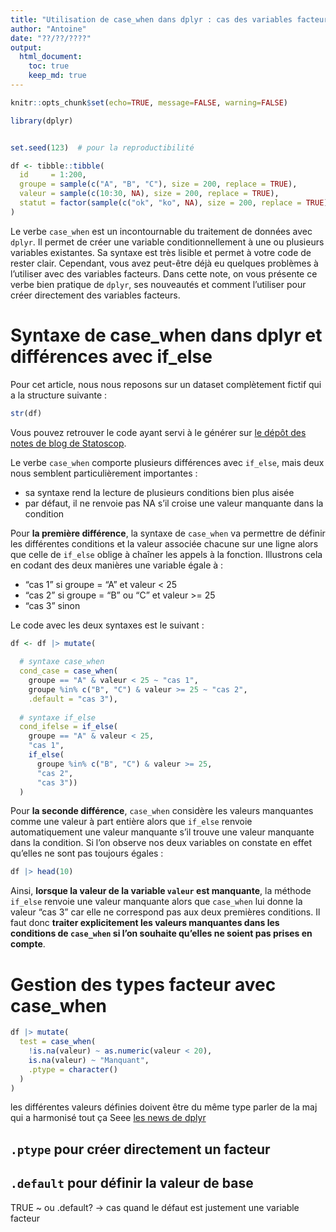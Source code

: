 ```yaml
---
title: "Utilisation de case_when dans dplyr : cas des variables facteurs"
author: "Antoine"
date: "??/??/????"
output: 
  html_document:
    toc: true
    keep_md: true
---
```


```r
knitr::opts_chunk$set(echo=TRUE, message=FALSE, warning=FALSE)

library(dplyr)


set.seed(123)  # pour la reproductibilité

df <- tibble::tibble(
  id     = 1:200,
  groupe = sample(c("A", "B", "C"), size = 200, replace = TRUE),
  valeur = sample(c(10:30, NA), size = 200, replace = TRUE),
  statut = factor(sample(c("ok", "ko", NA), size = 200, replace = TRUE))
)

```


Le verbe `case_when` est un incontournable du traitement de données avec `dplyr`. Il permet de créer une variable conditionnellement à une ou plusieurs variables existantes. Sa syntaxe est très lisible et permet à votre code de rester clair. Cependant, vous avez peut-être déjà eu quelques problèmes à l'utiliser avec des variables facteurs. Dans cette note, on vous présente ce verbe bien pratique de `dplyr`, ses nouveautés et comment l'utiliser pour créer directement des variables facteurs. 

# Syntaxe de case_when dans dplyr et différences avec if_else   

Pour cet article, nous nous reposons sur un dataset complètement fictif qui a la structure suivante :  

```r
str(df)
```

Vous pouvez retrouver le code ayant servi à le générer sur [le dépôt des notes de blog de Statoscop](https://github.com/Statoscop/notebooks-blog).  

Le verbe `case_when` comporte plusieurs différences avec `if_else`, mais deux nous semblent particulièrement importantes :   


- sa syntaxe rend la lecture de plusieurs conditions bien plus aisée    
- par défaut, il ne renvoie pas NA s'il croise une valeur manquante dans la condition  

Pour __la première différence__, la syntaxe de `case_when` va permettre de définir les différentes conditions et la valeur associée chacune sur une ligne alors que celle de `if_else` oblige à chaîner les appels à la fonction. Illustrons cela en codant des deux manières une variable égale à :  

- "cas 1" si groupe = "A" et valeur < 25 
- "cas 2" si groupe = "B" ou "C" et valeur >= 25 
- "cas 3" sinon

Le code avec les deux syntaxes est le suivant :  

```r
df <- df |> mutate(
  
  # syntaxe case_when
  cond_case = case_when(
    groupe == "A" & valeur < 25 ~ "cas 1",
    groupe %in% c("B", "C") & valeur >= 25 ~ "cas 2",
    .default = "cas 3"),
  
  # syntaxe if_else
  cond_ifelse = if_else(
    groupe == "A" & valeur < 25,
    "cas 1",
    if_else(
      groupe %in% c("B", "C") & valeur >= 25,
      "cas 2",
      "cas 3"))
  ) 
```

Pour __la seconde différence__, `case_when` considère les valeurs manquantes comme une valeur à part entière alors que `if_else` renvoie automatiquement une valeur manquante s'il trouve une valeur manquante dans la condition. Si l'on observe nos deux variables on constate en effet qu'elles ne sont pas toujours égales :  

```r
df |> head(10)
```
Ainsi, __lorsque la valeur de la variable `valeur` est manquante__, la méthode `if_else` renvoie une valeur manquante alors que `case_when` lui donne la valeur "cas 3" car elle ne correspond pas aux deux premières conditions. Il faut donc __traiter explicitement les valeurs manquantes dans les conditions de `case_when` si l'on souhaite qu'elles ne soient pas prises en compte__.  



# Gestion des types facteur avec case_when   


```r
df |> mutate(
  test = case_when(
    !is.na(valeur) ~ as.numeric(valeur < 20),
    is.na(valeur) ~ "Manquant",
    .ptype = character()
  )
)
```


les différentes valeurs définies doivent être du même type
parler de la maj qui a harmonisé tout ça
Seee [les news de dplyr](https://cran.r-project.org/web/packages/dplyr/news/news.html)  


## `.ptype` pour créer directement un facteur 



## `.default` pour définir la valeur de base  

TRUE ~ ou .default? -> cas quand le défaut est justement une variable facteur
